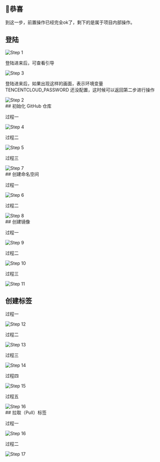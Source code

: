 
## 🎉恭喜
到这一步，前置操作已经完全ok了，剩下的是属于项目内部操作。

## 登陆
<div style={{ marginBottom: '20px' }}>
  <Image src="/projectShots/1.png" alt="Step 1" width={800} height={400} />
</div>
<div style={{ marginBottom: '20px' }}>
  <p>登陆进来后，可查看引导</p>
  <Image src="/projectShots/3.png" alt="Step 3" width={800} height={400} />
</div>
<div style={{ marginBottom: '20px' }}>
  <p>登陆进来后，如果出现这样的画面，表示环境变量 TENCENTCLOUD_PASSWORD 还没配置，这时候可以返回第二步进行操作</p>
  <Image src="/projectShots/2.png" alt="Step 2" width={800} height={400} />
</div>
## 初始化 GitHub 仓库
<div style={{ marginBottom: '20px' }}>
  <p>过程一</p>
  <Image src="/projectShots/4.png" alt="Step 4" width={800} height={400} />
</div>
<div style={{ marginBottom: '20px' }}>
  <p>过程二</p>
  <Image src="/projectShots/5.png" alt="Step 5" width={800} height={400} />
</div>
<div style={{ marginBottom: '20px' }}>
  <p>过程三</p>
  <Image src="/projectShots/7.png" alt="Step 7" width={800} height={400} />
</div>
## 创建命名空间
<div style={{ marginBottom: '20px' }}>
  <p>过程一</p>
  <Image src="/projectShots/6.png" alt="Step 6" width={800} height={400} />
</div>
<div style={{ marginBottom: '20px' }}>
  <p>过程二</p>
  <Image src="/projectShots/8.png" alt="Step 8" width={800} height={400} />
</div>
## 创建镜像
<div style={{ marginBottom: '20px' }}>
  <p>过程一</p>
  <Image src="/projectShots/9.png" alt="Step 9" width={800} height={400} />
</div>
<div style={{ marginBottom: '20px' }}>
  <p>过程二</p>
  <Image src="/projectShots/10.png" alt="Step 10" width={800} height={400} />
</div>
<div style={{ marginBottom: '20px' }}>
  <p>过程三</p>
  <Image src="/projectShots/11.png" alt="Step 11" width={800} height={400} />
</div>

## 创建标签
<div style={{ marginBottom: '20px' }}>
  <p>过程一</p>
  <Image src="/projectShots/12.png" alt="Step 12" width={800} height={400} />
</div>
<div style={{ marginBottom: '20px' }}>
  <p>过程二</p>
  <Image src="/projectShots/13.png" alt="Step 13" width={800} height={400} />
</div>
<div style={{ marginBottom: '20px' }}>
  <p>过程三</p>
  <Image src="/projectShots/14.png" alt="Step 14" width={800} height={400} />
</div>
<div style={{ marginBottom: '20px' }}>
  <p>过程四</p>
  <Image src="/projectShots/15.png" alt="Step 15" width={800} height={400} />
</div>
<div style={{ marginBottom: '20px' }}>
  <p>过程五</p>
  <Image src="/projectShots/16.png" alt="Step 16" width={800} height={400} />
</div>
## 拉取（Pull）标签
<div style={{ marginBottom: '20px' }}>
  <p>过程一</p>
  <Image src="/projectShots/16.png" alt="Step 16" width={800} height={400} />
</div>
<div style={{ marginBottom: '20px' }}>
  <p>过程二</p>
  <Image src="/projectShots/17.png" alt="Step 17" width={800} height={400} />
</div>